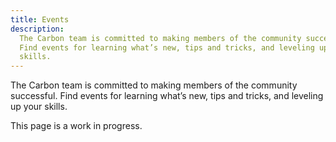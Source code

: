 ```yaml
---
title: Events
description:
  The Carbon team is committed to making members of the community successful.
  Find events for learning what’s new, tips and tricks, and leveling up your
  skills.
---
```


<PageDescription>

The Carbon team is committed to making members of the community successful. Find
events for learning what’s new, tips and tricks, and leveling up your skills.

</PageDescription>

This page is a work in progress.
